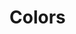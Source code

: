 
<Meta title="Foundations/Colors" />

# Colors

<div class="pt-32">
  <ColorPalette>
    <ColorItem
      title="Banana"
      subtitle="Yellow"
      colors={{
        "500": "#FAD161",
        "400": "#FBDA7F",
        "300": "#FCE29C",
        "200": "#FDEBBA",
        "100": "#FEF4D8",
        "50": "#FEF8E6",
      }}
    />
    <ColorItem
      title="Plummy"
      subtitle="Maroon"
      colors={{
        "500": "#A04163",
        "400": "#BB597C",
        "300": "#CA7D99",
        "200": "#D9A1B5",
        "100": "#E8C5D2",
        "50": "#EFD8E0",
      }}
    />
    <ColorItem
      title="Cherry"
      subtitle="Red"
      colors={{
        "500": "#FF005B",
        "400": "#FF337C",
        "300": "#FF669D",
        "200": "#FF99BD",
        "100": "#FFCCDE",
        "50": "#FFE5EF",
      }}
    />
    <ColorItem
      title="Pistachio"
      subtitle="Green"
      colors={{
        "500": "#7AFAD4",
        "400": "#93FBDC",
        "300": "#ABFCE4",
        "200": "#C4FDEC",
        "100": "#DCFEF4",
        "50": "#E9FEF8",
      }}
    />
    <ColorItem
      title="Raisin"
      subtitle="Black"
      colors={{
        "500": "#27272B",
        "400": "#47474E",
        "300": "#666671",
        "200": "#878792",
        "100": "#AAAAB2",
        "50": "#BBBBC1",
      }}
    />
    <ColorItem
      title="Coconut"
      subtitle="White"
      colors={{
        "": "#FAF3EC",
      }}
    />
  </ColorPalette>
</div>
